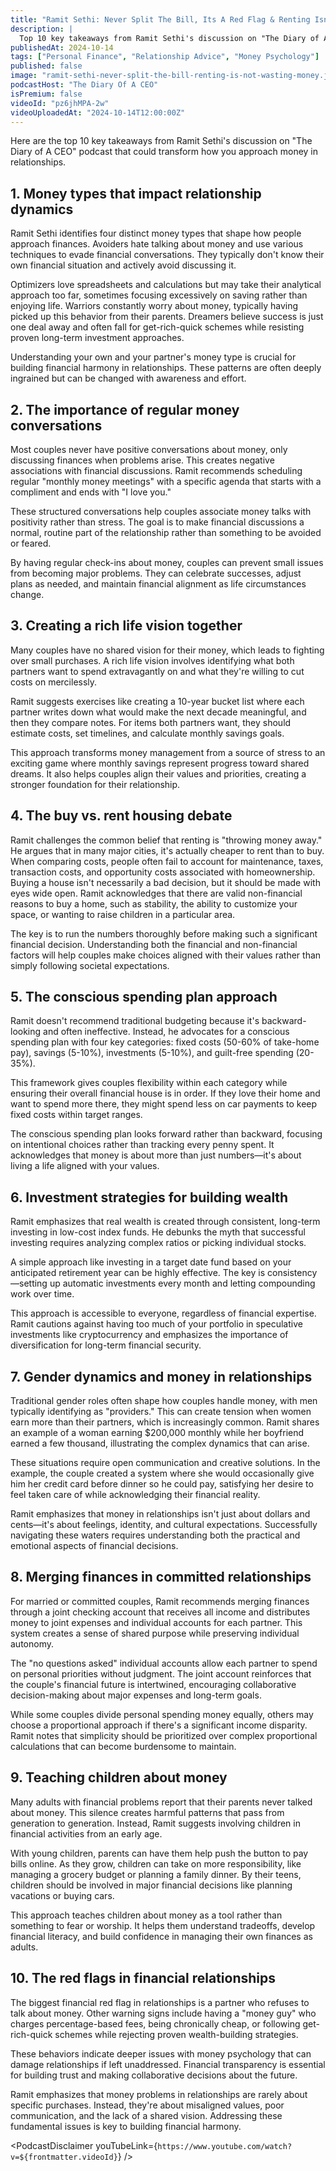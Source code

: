 ```yaml
---
title: "Ramit Sethi: Never Split The Bill, Its A Red Flag & Renting Isnt Wasting Money!"
description: |
  Top 10 key takeaways from Ramit Sethi's discussion on "The Diary of A CEO" podcast that could transform how you approach money in relationships.
publishedAt: 2024-10-14
tags: ["Personal Finance", "Relationship Advice", "Money Psychology"]
published: false
image: "ramit-sethi-never-split-the-bill-renting-is-not-wasting-money.jpg"
podcastHost: "The Diary Of A CEO"
isPremium: false
videoId: "pz6jhMPA-2w"
videoUploadedAt: "2024-10-14T12:00:00Z"
---
```



<PodcastSummaryPageLayout frontmatter={frontmatter}>

Here are the top 10 key takeaways from Ramit Sethi's discussion on "The Diary of A CEO" podcast that could transform how you approach money in relationships.

## 1. Money types that impact relationship dynamics

Ramit Sethi identifies four distinct money types that shape how people approach finances. Avoiders hate talking about money and use various techniques to evade financial conversations. They typically don't know their own financial situation and actively avoid discussing it.

Optimizers love spreadsheets and calculations but may take their analytical approach too far, sometimes focusing excessively on saving rather than enjoying life. Warriors constantly worry about money, typically having picked up this behavior from their parents. Dreamers believe success is just one deal away and often fall for get-rich-quick schemes while resisting proven long-term investment approaches.

Understanding your own and your partner's money type is crucial for building financial harmony in relationships. These patterns are often deeply ingrained but can be changed with awareness and effort.

## 2. The importance of regular money conversations

Most couples never have positive conversations about money, only discussing finances when problems arise. This creates negative associations with financial discussions. Ramit recommends scheduling regular "monthly money meetings" with a specific agenda that starts with a compliment and ends with "I love you."

These structured conversations help couples associate money talks with positivity rather than stress. The goal is to make financial discussions a normal, routine part of the relationship rather than something to be avoided or feared.

By having regular check-ins about money, couples can prevent small issues from becoming major problems. They can celebrate successes, adjust plans as needed, and maintain financial alignment as life circumstances change.

## 3. Creating a rich life vision together

Many couples have no shared vision for their money, which leads to fighting over small purchases. A rich life vision involves identifying what both partners want to spend extravagantly on and what they're willing to cut costs on mercilessly.

Ramit suggests exercises like creating a 10-year bucket list where each partner writes down what would make the next decade meaningful, and then they compare notes. For items both partners want, they should estimate costs, set timelines, and calculate monthly savings goals.

This approach transforms money management from a source of stress to an exciting game where monthly savings represent progress toward shared dreams. It also helps couples align their values and priorities, creating a stronger foundation for their relationship.

## 4. The buy vs. rent housing debate

Ramit challenges the common belief that renting is "throwing money away." He argues that in many major cities, it's actually cheaper to rent than to buy. When comparing costs, people often fail to account for maintenance, taxes, transaction costs, and opportunity costs associated with homeownership.
Buying a house isn't necessarily a bad decision, but it should be made with eyes wide open. Ramit acknowledges that there are valid non-financial reasons to buy a home, such as stability, the ability to customize your space, or wanting to raise children in a particular area.

The key is to run the numbers thoroughly before making such a significant financial decision. Understanding both the financial and non-financial factors will help couples make choices aligned with their values rather than simply following societal expectations.

## 5. The conscious spending plan approach

Ramit doesn't recommend traditional budgeting because it's backward-looking and often ineffective. Instead, he advocates for a conscious spending plan with four key categories: fixed costs (50-60% of take-home pay), savings (5-10%), investments (5-10%), and guilt-free spending (20-35%).

This framework gives couples flexibility within each category while ensuring their overall financial house is in order. If they love their home and want to spend more there, they might spend less on car payments to keep fixed costs within target ranges.

The conscious spending plan looks forward rather than backward, focusing on intentional choices rather than tracking every penny spent. It acknowledges that money is about more than just numbers—it's about living a life aligned with your values.

## 6. Investment strategies for building wealth

Ramit emphasizes that real wealth is created through consistent, long-term investing in low-cost index funds. He debunks the myth that successful investing requires analyzing complex ratios or picking individual stocks.

A simple approach like investing in a target date fund based on your anticipated retirement year can be highly effective. The key is consistency—setting up automatic investments every month and letting compounding work over time.

This approach is accessible to everyone, regardless of financial expertise. Ramit cautions against having too much of your portfolio in speculative investments like cryptocurrency and emphasizes the importance of diversification for long-term financial security.

## 7. Gender dynamics and money in relationships

Traditional gender roles often shape how couples handle money, with men typically identifying as "providers." This can create tension when women earn more than their partners, which is increasingly common. Ramit shares an example of a woman earning $200,000 monthly while her boyfriend earned a few thousand, illustrating the complex dynamics that can arise.

These situations require open communication and creative solutions. In the example, the couple created a system where she would occasionally give him her credit card before dinner so he could pay, satisfying her desire to feel taken care of while acknowledging their financial reality.

Ramit emphasizes that money in relationships isn't just about dollars and cents—it's about feelings, identity, and cultural expectations. Successfully navigating these waters requires understanding both the practical and emotional aspects of financial decisions.

## 8. Merging finances in committed relationships

For married or committed couples, Ramit recommends merging finances through a joint checking account that receives all income and distributes money to joint expenses and individual accounts for each partner. This system creates a sense of shared purpose while preserving individual autonomy.

The "no questions asked" individual accounts allow each partner to spend on personal priorities without judgment. The joint account reinforces that the couple's financial future is intertwined, encouraging collaborative decision-making about major expenses and long-term goals.

While some couples divide personal spending money equally, others may choose a proportional approach if there's a significant income disparity. Ramit notes that simplicity should be prioritized over complex proportional calculations that can become burdensome to maintain.

## 9. Teaching children about money

Many adults with financial problems report that their parents never talked about money. This silence creates harmful patterns that pass from generation to generation. Instead, Ramit suggests involving children in financial activities from an early age.

With young children, parents can have them help push the button to pay bills online. As they grow, children can take on more responsibility, like managing a grocery budget or planning a family dinner. By their teens, children should be involved in major financial decisions like planning vacations or buying cars.

This approach teaches children about money as a tool rather than something to fear or worship. It helps them understand tradeoffs, develop financial literacy, and build confidence in managing their own finances as adults.

## 10. The red flags in financial relationships

The biggest financial red flag in relationships is a partner who refuses to talk about money. Other warning signs include having a "money guy" who charges percentage-based fees, being chronically cheap, or following get-rich-quick schemes while rejecting proven wealth-building strategies.

These behaviors indicate deeper issues with money psychology that can damage relationships if left unaddressed. Financial transparency is essential for building trust and making collaborative decisions about the future.

Ramit emphasizes that money problems in relationships are rarely about specific purchases. Instead, they're about misaligned values, poor communication, and the lack of a shared vision. Addressing these fundamental issues is key to building financial harmony.

<PodcastDisclaimer
  youTubeLink={`https://www.youtube.com/watch?v=${frontmatter.videoId}`}
/>

</PodcastSummaryPageLayout>
